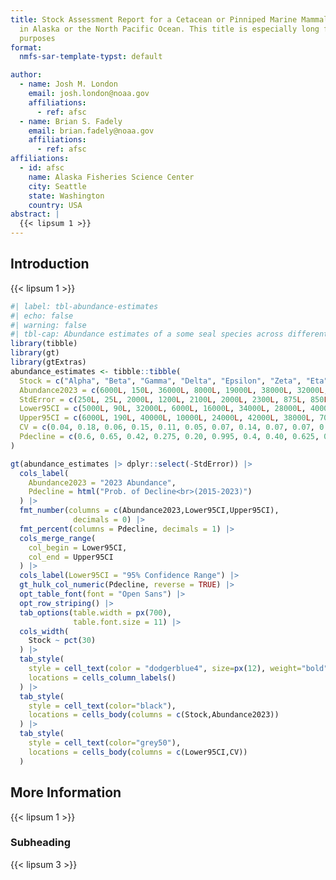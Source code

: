 ```yaml
---
title: Stock Assessment Report for a Cetacean or Pinniped Marine Mammal (_Genus species_) 
  in Alaska or the North Pacific Ocean. This title is especially long for demonstration
  purposes
format:
  nmfs-sar-template-typst: default

author:
  - name: Josh M. London
    email: josh.london@noaa.gov
    affiliations:
      - ref: afsc
  - name: Brian S. Fadely
    email: brian.fadely@noaa.gov
    affiliations:
      - ref: afsc
affiliations:
  - id: afsc
    name: Alaska Fisheries Science Center
    city: Seattle
    state: Washington
    country: USA      
abstract: |
  {{< lipsum 1 >}}
---
```


## Introduction

{{< lipsum 1 >}}

```r
#| label: tbl-abundance-estimates
#| echo: false
#| warning: false
#| tbl-cap: Abundance estimates of a some seal species across different stocks
library(tibble)
library(gt)
library(gtExtras)
abundance_estimates <- tibble::tibble(
  Stock = c("Alpha", "Beta", "Gamma", "Delta", "Epsilon", "Zeta", "Eta", "Theta", "Iota", "Kappa", "Lambda", "Omega"),
  Abundance2023 = c(6000L, 150L, 36000L, 8000L, 19000L, 38000L, 32000L, 6000L, 11000L, 12000L, 21000L, 23000L),
  StdError = c(250L, 25L, 2000L, 1200L, 2100L, 2000L, 2300L, 875L, 850L, 850L, 2000L, 2000L),
  Lower95CI = c(5000L, 90L, 32000L, 6000L, 16000L, 34000L, 28000L, 4000L, 10000L, 10000L, 17000L, 20000L),
  Upper95CI = c(6000L, 190L, 40000L, 10000L, 24000L, 42000L, 38000L, 7000L, 13000L, 13000L, 25000L, 29000L),
  CV = c(0.04, 0.18, 0.06, 0.15, 0.11, 0.05, 0.07, 0.14, 0.07, 0.07, 0.09, 0.1),
  Pdecline = c(0.6, 0.65, 0.42, 0.275, 0.20, 0.995, 0.4, 0.40, 0.625, 0.775, 0.65, 0.85)
)

gt(abundance_estimates |> dplyr::select(-StdError)) |> 
  cols_label(
    Abundance2023 = "2023 Abundance",
    Pdecline = html("Prob. of Decline<br>(2015-2023)")
  ) |>
  fmt_number(columns = c(Abundance2023,Lower95CI,Upper95CI),
              decimals = 0) |> 
  fmt_percent(columns = Pdecline, decimals = 1) |> 
  cols_merge_range(
    col_begin = Lower95CI,
    col_end = Upper95CI
  ) |>
  cols_label(Lower95CI = "95% Confidence Range") |> 
  gt_hulk_col_numeric(Pdecline, reverse = TRUE) |> 
  opt_table_font(font = "Open Sans") |> 
  opt_row_striping() |> 
  tab_options(table.width = px(700),
              table.font.size = 11) |> 
  cols_width(
    Stock ~ pct(30)
  ) |> 
  tab_style(
    style = cell_text(color = "dodgerblue4", size=px(12), weight="bold"),
    locations = cells_column_labels()
  ) |> 
  tab_style(
    style = cell_text(color="black"),
    locations = cells_body(columns = c(Stock,Abundance2023))
  ) |> 
  tab_style(
    style = cell_text(color="grey50"),
    locations = cells_body(columns = c(Lower95CI,CV))
  )
```

## More Information

{{< lipsum 1 >}}

### Subheading

{{< lipsum 3 >}}

